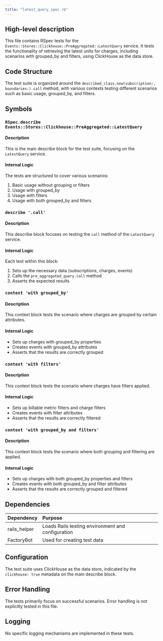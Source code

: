 ```yaml
---
title: "latest_query_spec.rb"
---
```


## High-level description
This file contains RSpec tests for the `Events::Stores::Clickhouse::PreAggregated::LatestQuery` service. It tests the functionality of retrieving the latest units for charges, including scenarios with grouped_by and filters, using ClickHouse as the data store.

## Code Structure
The test suite is organized around the `described_class.new(subscription:, boundaries:).call` method, with various contexts testing different scenarios such as basic usage, grouped_by, and filters.

## Symbols

### `RSpec.describe Events::Stores::Clickhouse::PreAggregated::LatestQuery`
#### Description
This is the main describe block for the test suite, focusing on the `LatestQuery` service.

#### Internal Logic
The tests are structured to cover various scenarios:
1. Basic usage without grouping or filters
2. Usage with grouped_by
3. Usage with filters
4. Usage with both grouped_by and filters

### `describe '.call'`
#### Description
This describe block focuses on testing the `call` method of the `LatestQuery` service.

#### Internal Logic
Each test within this block:
1. Sets up the necessary data (subscriptions, charges, events)
2. Calls the `pre_aggregated_query.call` method
3. Asserts the expected results

### `context 'with grouped_by'`
#### Description
This context block tests the scenario where charges are grouped by certain attributes.

#### Internal Logic
- Sets up charges with grouped_by properties
- Creates events with grouped_by attributes
- Asserts that the results are correctly grouped

### `context 'with filters'`
#### Description
This context block tests the scenario where charges have filters applied.

#### Internal Logic
- Sets up billable metric filters and charge filters
- Creates events with filter attributes
- Asserts that the results are correctly filtered

### `context 'with grouped_by and filters'`
#### Description
This context block tests the scenario where both grouping and filtering are applied.

#### Internal Logic
- Sets up charges with both grouped_by properties and filters
- Creates events with both grouped_by and filter attributes
- Asserts that the results are correctly grouped and filtered

## Dependencies
| Dependency | Purpose |
|:-----------|:--------|
| rails_helper | Loads Rails testing environment and configuration |
| FactoryBot | Used for creating test data |

## Configuration
The test suite uses ClickHouse as the data store, indicated by the `clickhouse: true` metadata on the main describe block.

## Error Handling
The tests primarily focus on successful scenarios. Error handling is not explicitly tested in this file.

## Logging
No specific logging mechanisms are implemented in these tests.